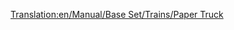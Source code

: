 [[Translation:en/Manual/Base Set/Trains/Paper Truck]]
{{ru/Железнодорожное ТС|Picture=[[File:en/Papertruck.png|Вагон для бумаги]]
|Имя=Вагон для бумаги
|НормЦена=£1,148 ($2,296)
|НормМасса=18 / 38 т
|НормЁмкость=20 тонн бумаги
|МоноЦена=£1,148 ($2,296)
|МоноМасса=18 / 43 т
|МоноЁмкость=25 тонн бумаги
|МагЦена=£1,148 ($2,296)
|МагМасса=18 / 45 т
|МагЁмкость=27 тонн бумаги
|Опис=Предназначен доставки бумаги с бумажных фабрик в типографии. Доступен только в субарктическом климате.
}}